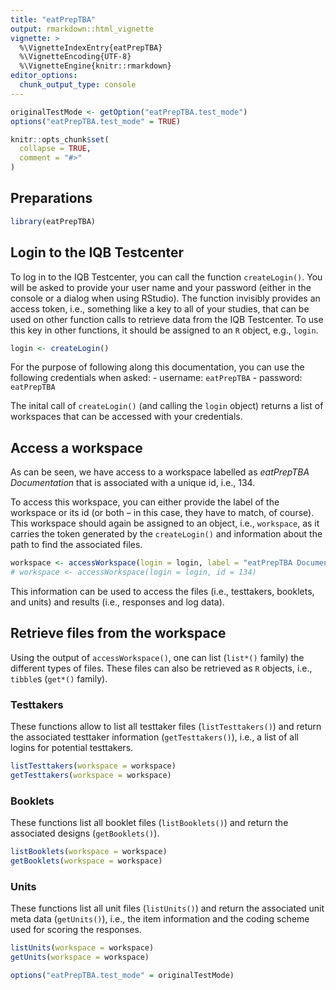 ```yaml
---
title: "eatPrepTBA"
output: rmarkdown::html_vignette
vignette: >
  %\VignetteIndexEntry{eatPrepTBA}
  %\VignetteEncoding{UTF-8}
  %\VignetteEngine{knitr::rmarkdown}
editor_options: 
  chunk_output_type: console
---
```


```r
originalTestMode <- getOption("eatPrepTBA.test_mode")
options("eatPrepTBA.test_mode" = TRUE)

knitr::opts_chunk$set(
  collapse = TRUE, 
  comment = "#>"
)
```

## Preparations

```r
library(eatPrepTBA)
```

## Login to the IQB Testcenter

To log in to the IQB Testcenter, you can call the function `createLogin()`. You will be asked to provide your user name and your password (either in the console or a dialog when using RStudio). The function invisibly provides an access token, i.e., something like a key to all of your studies, that can be used on other function calls to retrieve data from the IQB Testcenter. To use this key in other functions, it should be assigned to an `R` object, e.g., `login`.

```r
login <- createLogin()
```

For the purpose of following along this documentation, you can use the following credentials when asked:
- username: `eatPrepTBA`
- password: `eatPrepTBA`

The inital call of `createLogin()` (and calling the `login` object) returns a list of workspaces that can be accessed with your credentials.

## Access a workspace

As can be seen, we have access to a workspace labelled as *eatPrepTBA Documentation* that is associated with a unique id, i.e., 134.

To access this workspace, you can either provide the label of the workspace or its id (or both -- in this case, they have to match, of course). This workspace should again be assigned to an object, i.e., `workspace`, as it carries the token generated by the `createLogin()` and information about the path to find the associated files.

```r
workspace <- accessWorkspace(login = login, label = "eatPrepTBA Documentation")
# workspace <- accessWorkspace(login = login, id = 134)
```

This information can be used to access the files (i.e., testtakers, booklets, and units) and results (i.e., responses and log data).

## Retrieve files from the workspace

Using the output of `accessWorkspace()`, one can list (`list*()` family) the different types of files. These files can also be retrieved as `R` objects, i.e., `tibble`s (`get*()` family).

### Testtakers

These functions allow to list all testtaker files (`listTesttakers()`) and return the associated testtaker information (`getTesttakers()`), i.e., a list of all logins for potential testtakers.

```r
listTesttakers(workspace = workspace)
getTesttakers(workspace = workspace)
```

### Booklets

These functions list all booklet files (`listBooklets()`) and return the associated designs (`getBooklets()`).

```r
listBooklets(workspace = workspace)
getBooklets(workspace = workspace)
```

### Units

These functions list all unit files (`listUnits()`) and return the associated unit meta data (`getUnits()`), i.e., the item information and the coding scheme used for scoring the responses.

```r
listUnits(workspace = workspace)
getUnits(workspace = workspace)
```

```r
options("eatPrepTBA.test_mode" = originalTestMode)
```

